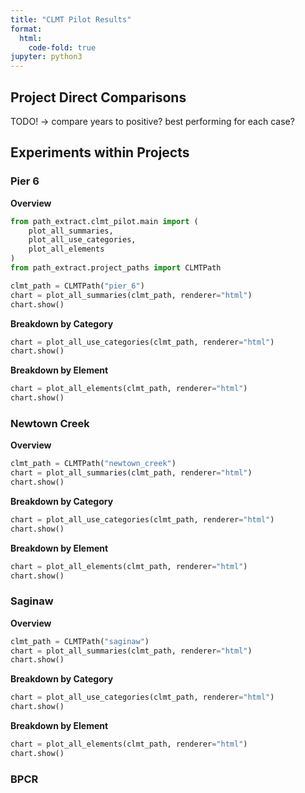 ---
title: "CLMT Pilot Results"
format:
  html:
    code-fold: true
jupyter: python3
---

## Project Direct Comparisons

TODO! -> compare years to positive? best performing for each case?

## Experiments within Projects

### Pier 6 

**Overview**
```{python}

from path_extract.clmt_pilot.main import (
    plot_all_summaries,
    plot_all_use_categories,
    plot_all_elements
)
from path_extract.project_paths import CLMTPath

clmt_path = CLMTPath("pier_6")
chart = plot_all_summaries(clmt_path, renderer="html")
chart.show()
```

**Breakdown by Category**
```{python}
chart = plot_all_use_categories(clmt_path, renderer="html")
chart.show()
```
**Breakdown by Element**

```{python}
chart = plot_all_elements(clmt_path, renderer="html")
chart.show()
```


### Newtown Creek
**Overview**
```{python}
clmt_path = CLMTPath("newtown_creek")
chart = plot_all_summaries(clmt_path, renderer="html")
chart.show()
```

**Breakdown by Category**

```{python}
chart = plot_all_use_categories(clmt_path, renderer="html")
chart.show()
```
**Breakdown by Element**

```{python}
chart = plot_all_elements(clmt_path, renderer="html")
chart.show()
```

### Saginaw
**Overview**
```{python}
clmt_path = CLMTPath("saginaw")
chart = plot_all_summaries(clmt_path, renderer="html")
chart.show()
```

**Breakdown by Category**

```{python}
chart = plot_all_use_categories(clmt_path, renderer="html")
chart.show()
```
**Breakdown by Element**

```{python}
chart = plot_all_elements(clmt_path, renderer="html")
chart.show()
```


### BPCR
